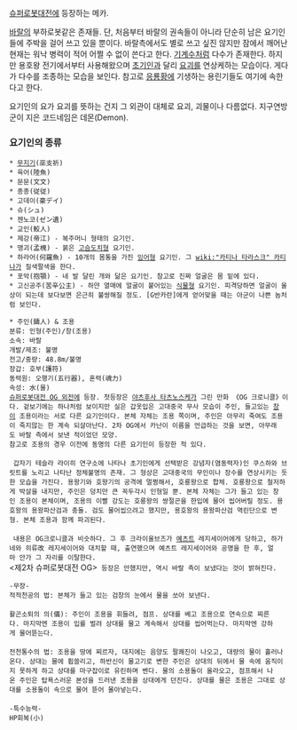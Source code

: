 [[슈퍼로봇대전]]에 등장하는 메카.

[[바랄]]의 부하로봇같은 존재들. 단, 처음부터 바랄의 권속들이 아니라 단순히 남은 요기인들에 주박을 걸어 쓰고 있을 뿐이다. 바랄측에서도 별로 쓰고 싶진 않지만 잠에서 깨어난 현재는 워낙 병력이 적어 어쩔 수 없이 쓴다고 한다. [[기계수]]처럼 다수가 존재한다. 하지만 용호왕 전기에서부터 사용해왔으며 [[초기인]]과 달리 [[요괴]]를 연상케하는 모습이다. 게다가 다수를 조종하는 모습을 보인다.
참고로 [[응룡황]]에 기생하는 용린기들도 여기에 속한다고 한다.

요기인의 요가 요괴를 뜻하는 건지 그 외관이 대체로 요괴, 괴물이나 다름없다.
지구연방군이 지은 코드네임은 데몬(Demon).

=== 요기인의 종류 ===
 * [[무지기]](巫支祈)
 * 육어(陸魚)
 * 문문(文文)
 * 종종(従従)
 * 고데이(豪デイ)
 * 슈(シュ)
 * 젠노코(ゼン遺)
 * 교인(鮫人)
 * 제강(帝江) - 복주머니 형태의 요기인.
 * 맹괴(孟槐) - 붉은 [[고슴도치]]형 요기인.
 * 하라어(何羅魚) - 10개의 몸통을 가진 [[잉어]]형 요기인. 그 [[wiki:"카티나 타라스크" 카티나]]가 질색팔색을 한다.
 * 포악(抱顎) - 네 발 달린 개와 닮은 요기인. 참고로 진짜 얼굴은 몸 밑에 있다.
 * 고신공주(苦辛公主) - 하얀 열매에 얼굴이 붙어있는 [[식물]]형 요기인. 피격당하면 얼굴이 울상이 되는데 보다보면 은근히 불쌍해질 정도. [G반카란]에게 얻어맞을 때는 아군이 나쁜 놈처럼 보인다.

 * 주인(鑄人) & 조용
 분류: 인형(주인)/창(조용)
 소속: 바랄
 개발/제조: 불명
 전고/중량: 48.8m/불명
 장갑: 호부(護符)
 동력원: 오행기(五行器), 혼력(魂力)
 속성: 水(물)
 [[슈퍼로봇대전 OG 외전]]에 등장. 첫등장은 [[야츠후사 타츠노스케]]가 그린 만화 《OG 크로니클》이다. 겉보기에는 하나처럼 보이지만 실은 갑옷입은 고대중국 무사 모습이 주인, 들고있는 [[창]]이 조용이라는 서로 다른 요기인이다. 본체 자체는 조용 쪽이며, 주인은 아무리 죽여도 조용이 죽지않는 한 계속 되살아난다. 2차 OG에서 카난이 이름을 언급하는 것을 보면, 아무래도 바랄 측에서 보낸 적이었던 모양.
 참고로 조용의 경우 이전에 동명의 다른 요기인이 등장한 적 있다.
 
 <OG크로니클> 갑자기 테슬라 라이히 연구소에 나타나 초기인에게 선택받은 강념자(염동력자)인 쿠스하와 브릿트를 노리고 나타난 정체불명의 존재. 그 형상은 고대중국의 무인이나 장수를 연상시키는 듯한 모습을 가진다. 용왕기와 호왕기의 공격에 멀쩡해서, 호룡왕으로 합체. 호룡왕으로 철저하게 박살을 내지만, 주인은 덩치만 큰 꼭두각시 인형일 뿐. 본체 자체는 그가 들고 있는 창인 조용이 본체이며, 조용의 이빨 강도는 호룡왕의 쌍절곤을 한입에 물어 씹어버릴 정도. 용호왕의 용왕파산검과 충돌. 검도 물어씹으려고 했지만, 용호왕의 용왕파산검 역린단으로 변형. 본체 조용과 함께 파괴된다.
 
 <OG외전> 내용은 OG크로니클과 비슷하다. 그 후 크라이울브즈가 [[예츠트]] 레지세이어에게 당하고, 하가네와 히류改 레지세이어와 대치할 때, 출연했으며 예츠트 레지세이어와 공명을 한 후, 얼마 안가 그 자리를 이탈한다.
 <제2차 슈퍼로봇대전 OG> 등장은 안했지만, 역시 바랄 측이 보냈다는 것이 밝혀진다.

 -무장-
 적적천공의 법: 본체가 들고 있는 검창의 눈에서 물을 쏘아 보낸다.
 
 활곤소퇴의 의(儀): 주인이 조용을 휘들려, 점프. 상대를 베고 조용으로 연속으로 찌른다. 마지막엔 조용이 입를 벌려 상대를 물고 계속해서 상대를 씹어먹는다. 마지막엔 강하게 물어뜯는다.
 
 전천통수의 법: 조용을 땅에 찌르자, 대지에는 음양도 팔쾌진이 나오고, 대량의 물이 흘러나온다. 상대는 물에 휩쓸리고, 하반신이 물고기로 변한 주인은 상대의 뒤에서 물 속에 움직이지 못하게 하고 상대를 마구잡이로 유린하며 벤다. 물의 소용돌이 올라오고, 점프해서 나온 주인은 탑욕스러운 본성을 드러낸 조용을 상대에게 던진다. 상대를 물은 조용은 그대로 상대를 소용돌이 속으로 물어 뜯어 몰아넣는다.
 
 -특수능력-
 HP회복(小)
